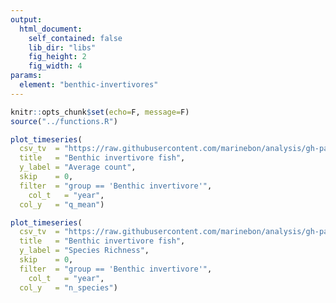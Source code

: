 ```yaml
---
output:
  html_document:
    self_contained: false
    lib_dir: "libs"
    fig_height: 2
    fig_width: 4
params:
  element: "benthic-invertivores"
---
```


```r
knitr::opts_chunk$set(echo=F, message=F)
source("../functions.R")
```


```r
plot_timeseries(
  csv_tv  = "https://raw.githubusercontent.com/marinebon/analysis/gh-pages/data/rvc_grp_years.csv",
  title   = "Benthic invertivore fish",
  y_label = "Average count",
  skip    = 0,
  filter  = "group == 'Benthic invertivore'",
	col_t   = "year",
  col_y   = "q_mean")
```


```r
plot_timeseries(
  csv_tv  = "https://raw.githubusercontent.com/marinebon/analysis/gh-pages/data/rvc_grp_years.csv",
  title   = "Benthic invertivore fish",
  y_label = "Species Richness",
  skip    = 0,
  filter  = "group == 'Benthic invertivore'",
	col_t   = "year",
  col_y   = "n_species")
```

